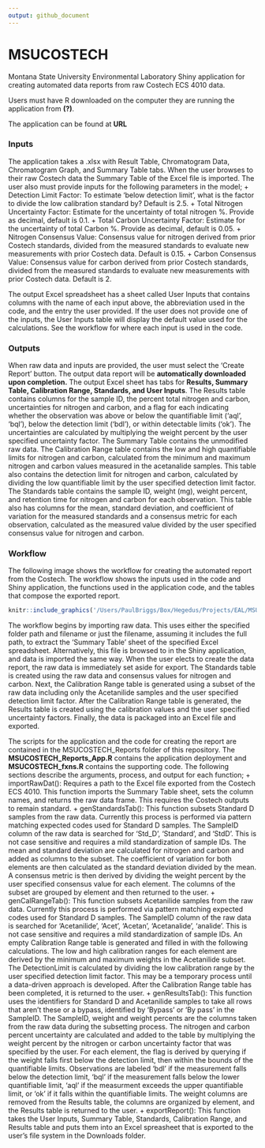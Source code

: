 ```yaml
---
output: github_document
---
```

# MSUCOSTECH
Montana State University Environmental Laboratory Shiny application for creating automated data reports from raw Costech ECS 4010 data.

Users must have R downloaded on the computer they are running the application from **(?)**. 

The application can be found at **URL**

### Inputs
The application takes a .xlsx with Result Table, Chromatogram Data, Chromatogram Graph, and Summary Table tabs.  When the user browses to their raw Costech data the Summary Table of the Excel file is imported. The user also must provide inputs for the following parameters in the model;
  + Detection Limit Factor: To estimate 'below detection limit', what is the factor to divide the low calibration standard by? Default is 2.5.
  + Total Nitrogen Uncertainty Factor: Estimate for the uncertainty of total nitrogen %. Provide as decimal, default is 0.1.
  + Total Carbon Uncertainty Factor: Estimate for the uncertainty of total Carbon %. Provide as decimal, default is 0.05.
  + Nitrogen Consensus Value: Consensus value for nitrogen derived from prior Costech standards, divided from the measured standards to evaluate new measurements with prior Costech data. Default is 0.15.
  + Carbon Consensus Value: Consensus value for carbon derived from prior Costech standards, divided from the measured standards to evaluate new measurements with prior Costech data. Default is 2.

The output Excel spreadsheet has a sheet called User Inputs that contains columns with the name of each input above, the abbreviation used in the code, and the entry the user provided. If the user does not provide one of the inputs, the User Inputs table will display the default value used for the calculations. See the workflow for where each input is used in the code.

### Outputs
When raw data and inputs are provided, the user must select the 'Create Report' button. The output data report will be **automatically downloaded upon completion.** The output Excel sheet has tabs for **Results, Summary Table, Calibration Range, Standards, and User Inputs**. The Results table contains columns for the sample ID, the percent total nitrogen and carbon, uncertainties for nitrogen and carbon, and a flag for each indicating whether the observation was above or below the quantifiable limit ('aql', 'bql'), below the detection limit ('bdl'), or within detectable limits ('ok'). The uncertainties are calculated by multiplying the weight percent by the user specified uncertainty factor. The Summary Table contains the unmodified raw data. The Calibration Range table contains the low and high quantifiable limits for nitrogen and carbon, calculated from the minimum and maximum nitrogen and carbon values measured in the acetanalide samples. This table also contains the detection limit for nitrogen and carbon, calculated by dividing the low quantifiable limit by the user specified detection limit factor. The Standards table contains the sample ID, weight (mg), weight percent, and retention time for nitrogen and carbon for each observation. This table also has columns for the mean, standard deviation, and coefficient of variation for the measured standards and a consensus metric for each observation, calculated as the measured value divided by the user specified consensus value for nitrogen and carbon. 

### Workflow
The following image shows the workflow for creating the automated report from the Costech. The workflow shows the inputs used in the code and Shiny application, the functions used in the application code, and the tables that compose the exported report.

```r
knitr::include_graphics('/Users/PaulBriggs/Box/Hegedus/Projects/EAL/MSUCOSTECH/MSUCOSTECH_Reports/www/msucostech_workflow.png')
```

The workflow begins by importing raw data. This uses either the specified folder path and filename or just the filename, assuming it includes the full path, to extract the 'Summary Table' sheet of the specified Excel spreadsheet. Alternatively, this file is browsed to in the Shiny application, and data is imported the same way. When the user elects to create the data report, the raw data is immediately set aside for export. The Standards table is created using the raw data and consensus values for nitrogen and carbon. Next, the Calibration Range table is generated using a subset of the raw data including only the Acetanilide samples and the user specified detection limit factor. After the Calibration Range table is generated, the Results table is created using the calibration values and the user specified uncertainty factors. Finally, the data is packaged into an Excel file and exported. 

The scripts for the application and the code for creating the report are contained in the MSUCOSTECH_Reports folder of this repository. The **MSUCOSTECH_Reports_App.R** contains the application deployment and **MSUCOSTECH_fxns.R** contains the supporting code. The following sections describe the arguments, process, and output for each function;
  + importRawDat(): Requires a path to the Excel file exported from the Costech ECS 4010. This function imports the Summary Table sheet, sets the column names, and returns the raw data frame. This requires the Costech outputs to remain standard.
  + genStandardsTab(): This function subsets Standard D samples from the raw data. Currently this process is performed via pattern matching expected codes used for Standard D samples. The SampleID column of the raw data is searched for 'Std_D', 'Standard', and 'StdD'. This is not case sensitive and requires a mild standardization of sample IDs. The mean and standard deviation are calculated for nitrogen and carbon and added as columns to the subset. The coefficient of variation for both elements are then calculated as the standard deviation divided by the mean. A consensus metric is then derived by dividing the weight percent by the user specified consensus value for each element. The columns of the subset are grouped by element and then returned to the user.
  + genCalRangeTab(): This function subsets Acetanilide samples from the raw data. Currently this process is performed via pattern matching expected codes used for Standard D samples. The SampleID column of the raw data is searched for 'Acetanilide', 'Acet', 'Acetan', 'Acetanalide', 'analide'. This is not case sensitive and requires a mild standardization of sample IDs. An empty Calibration Range table is generated and filled in with the following calculations. The low and high calibration ranges for each element are derived by the minimum and maximum weights in the Acetanilide subset. The DetectionLimit is calculated by dividing the low calibration range by the user specified detection limit factor. This may be a temporary process until a data-driven approach is developed. After the Calibration Range table has been completed, it is returned to the user. 
  + genResultsTab(): This function uses the identifiers for Standard D and Acetanilide samples to take all rows that aren't these or a bypass, identified by 'Bypass' or 'By pass' in the SampleID. The SampleID, weight and weight percents are the columns taken from the raw data during the subsetting process. The nitrogen and carbon percent uncertainty are calculated and added to the table by multiplying the weight percent by the nitrogen or carbon uncertainty factor that was specified by the user. For each element, the flag is derived by querying if the weight falls first below the detection limit, then within the bounds of the quantifiable limits. Observations are labeled 'bdl' if the measurement falls below the detection limit, 'bql' if the measurement falls below the lower quantifiable limit, 'aql' if the measurment exceeds the upper quantifiable limit, or 'ok' if it falls within the quantifiable limits. The weight columns are removed from the Results table, the columns are organized by element, and the Results table is returned to the user.
  + exportReport(): This function takes the User Inputs, Summary Table, Standards, Calibration Range, and Results table and puts them into an Excel spreasheet that is exported to the user's file system in the Downloads folder. 


